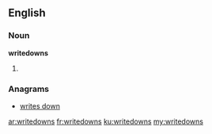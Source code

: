 ==English==

===Noun===
'''writedowns'''

# {{plural of|[[writedown]]}}

===Anagrams===
* [[writes down#English|writes down]]

[[ar:writedowns]]
[[fr:writedowns]]
[[ku:writedowns]]
[[my:writedowns]]